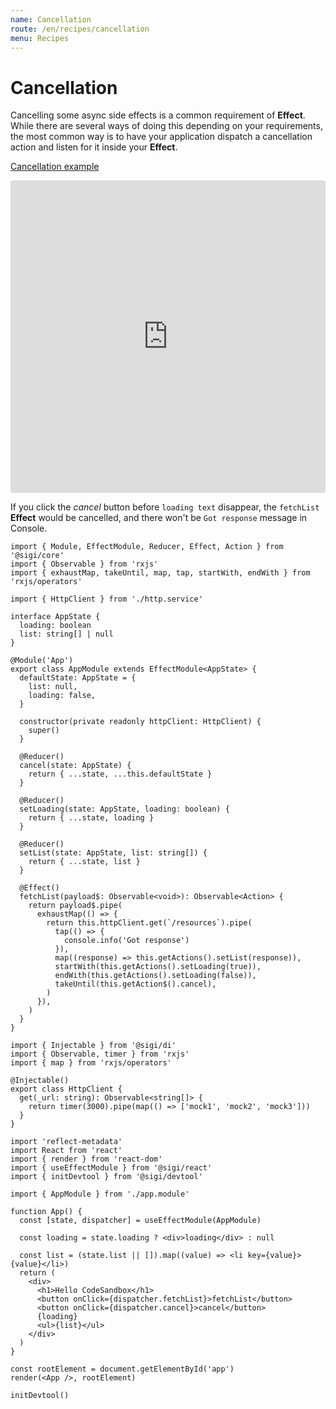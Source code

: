 ```yaml
---
name: Cancellation
route: /en/recipes/cancellation
menu: Recipes
---
```


# Cancellation
Cancelling some async side effects is a common requirement of **Effect**. While there are several ways of doing this depending on your requirements, the most common way is to have your application dispatch a cancellation action and listen for it inside your **Effect**.

[Cancellation example](https://codesandbox.io/s/sigi-recipes-cancellation-46otl)

<iframe
  src="https://codesandbox.io/embed/sigi-recipes-cancellation-46otl?expanddevtools=1&fontsize=14&hidenavigation=1&module=%2Fsrc%2Findex.tsx&theme=dark"
  style="width:100%; height:500px; border:0; border-radius: 4px; overflow:hidden;"
  title="sigi-recipes-cancellation"
  allow="geolocation; microphone; camera; midi; vr; accelerometer; gyroscope; payment; ambient-light-sensor; encrypted-media; usb"
  sandbox="allow-modals allow-forms allow-popups allow-scripts allow-same-origin"
></iframe>

If you click the *cancel* button before `loading text` disappear, the `fetchList` **Effect** would be cancelled, and there won't be `Got response` message in Console.

```tsx
import { Module, EffectModule, Reducer, Effect, Action } from '@sigi/core'
import { Observable } from 'rxjs'
import { exhaustMap, takeUntil, map, tap, startWith, endWith } from 'rxjs/operators'

import { HttpClient } from './http.service'

interface AppState {
  loading: boolean
  list: string[] | null
}

@Module('App')
export class AppModule extends EffectModule<AppState> {
  defaultState: AppState = {
    list: null,
    loading: false,
  }

  constructor(private readonly httpClient: HttpClient) {
    super()
  }

  @Reducer()
  cancel(state: AppState) {
    return { ...state, ...this.defaultState }
  }

  @Reducer()
  setLoading(state: AppState, loading: boolean) {
    return { ...state, loading }
  }

  @Reducer()
  setList(state: AppState, list: string[]) {
    return { ...state, list }
  }

  @Effect()
  fetchList(payload$: Observable<void>): Observable<Action> {
    return payload$.pipe(
      exhaustMap(() => {
        return this.httpClient.get(`/resources`).pipe(
          tap(() => {
            console.info('Got response')
          }),
          map((response) => this.getActions().setList(response)),
          startWith(this.getActions().setLoading(true)),
          endWith(this.getActions().setLoading(false)),
          takeUntil(this.getAction$().cancel),
        )
      }),
    )
  }
}

import { Injectable } from '@sigi/di'
import { Observable, timer } from 'rxjs'
import { map } from 'rxjs/operators'

@Injectable()
export class HttpClient {
  get(_url: string): Observable<string[]> {
    return timer(3000).pipe(map(() => ['mock1', 'mock2', 'mock3']))
  }
}

import 'reflect-metadata'
import React from 'react'
import { render } from 'react-dom'
import { useEffectModule } from '@sigi/react'
import { initDevtool } from '@sigi/devtool'

import { AppModule } from './app.module'

function App() {
  const [state, dispatcher] = useEffectModule(AppModule)

  const loading = state.loading ? <div>loading</div> : null

  const list = (state.list || []).map((value) => <li key={value}>{value}</li>)
  return (
    <div>
      <h1>Hello CodeSandbox</h1>
      <button onClick={dispatcher.fetchList}>fetchList</button>
      <button onClick={dispatcher.cancel}>cancel</button>
      {loading}
      <ul>{list}</ul>
    </div>
  )
}

const rootElement = document.getElementById('app')
render(<App />, rootElement)

initDevtool()
```
